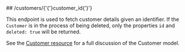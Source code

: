 
<MethodPill method="get" />
## /customers/{'{'}customer_id{'}'}

This endpoint is used to fetch customer details given an identifier. If the `Customer` is in the process of being deleted,
only the properties `id` and `deleted: true` will be returned.

See the [Customer resource](../guides/core-concepts.mdx#customer) for a full discussion of the Customer model.
